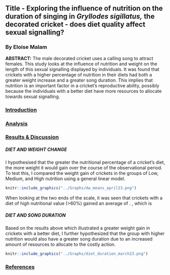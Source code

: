 ## **Title - Exploring the influence of nutrition on the duration of singing in *Gryllodes sigillatus,* the decorated cricket - does diet quality affect sexual signalling?**

### **By Eloise Malam**

**ABSTRACT:** The male decorated cricket uses a calling song to attract females. This study looks at the influence of nutrition and weight on the length of this sexual signalling displayed by individuals. It was found that crickets with a higher percentage of nutrition in their diets had both a greater weight increase and a greater song duration. This implies that nutrition is an important factor in a cricket's reproductive ability, possibly because the individuals with a better diet have more resources to allocate towards sexual signalling.

### [**Introduction**]{.underline}

### [**Analysis**]{.underline}

### [**Results & Discussion**]{.underline}

##### **DIET AND WEIGHT CHANGE**

I hypothesised that the greater the nutritional percentage of a cricket's diet, the more weight it would gain over the course of the observational period. To test this, I compared the weight gain of crickets in the groups of Low, Medium, and High nutrition using a general linear model.

```r
knitr::include_graphics("../Graphs/dw_means_april23.png")

```

When looking at the two ends of the scale, it was seen that crickets with a diet of high nutritional value (\>60%) gained an average of . , which is

##### **DIET AND SONG DURATION**

Based on the results above which illustrated a greater weight gain in crickets with a better diet, I further hypothesized that the group with higher nutrition would also have a greater song duration due to an increased amount of resources to allocate to the costly action.

```r
knitr::include_graphics("../Graphs/diet_duration_march23.png")

```

### [**References**]{.underline}
